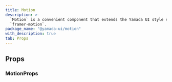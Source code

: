 ```yaml
---
title: Motion
description: >-
  `Motion` is a convenient component that extends the Yamada UI style system to
  `framer-motion`.
package_name: "@yamada-ui/motion"
with_description: true
tab: Props
---
```


## Props

### MotionProps

<PropsCard
  id="motion-about"
  name="about"
  type='NonNullable<UnwrapFactoryAttributes<ReactHTML[Y]>["about"]>'
/>

<PropsCard
  id="motion-accesskey"
  name="accessKey"
  type='NonNullable<UnwrapFactoryAttributes<ReactHTML[Y]>["accessKey"]>'
/>

<PropsCard
  id="motion-aria-activedescendant"
  name="aria-activedescendant"
  type='NonNullable<UnwrapFactoryAttributes<ReactHTML[Y]>["aria-activedescendant"]>'
/>

<PropsCard
  id="motion-aria-atomic"
  name="aria-atomic"
  type='NonNullable<UnwrapFactoryAttributes<ReactHTML[Y]>["aria-atomic"]>'
/>

<PropsCard
  id="motion-aria-autocomplete"
  name="aria-autocomplete"
  type='NonNullable<UnwrapFactoryAttributes<ReactHTML[Y]>["aria-autocomplete"]>'
/>

<PropsCard
  id="motion-aria-braillelabel"
  name="aria-braillelabel"
  type='NonNullable<UnwrapFactoryAttributes<ReactHTML[Y]>["aria-braillelabel"]>'
/>

<PropsCard
  id="motion-aria-brailleroledescription"
  name="aria-brailleroledescription"
  type='NonNullable<UnwrapFactoryAttributes<ReactHTML[Y]>["aria-brailleroledescription"]>'
/>

<PropsCard
  id="motion-aria-busy"
  name="aria-busy"
  type='NonNullable<UnwrapFactoryAttributes<ReactHTML[Y]>["aria-busy"]>'
/>

<PropsCard
  id="motion-aria-checked"
  name="aria-checked"
  type='NonNullable<UnwrapFactoryAttributes<ReactHTML[Y]>["aria-checked"]>'
/>

<PropsCard
  id="motion-aria-colcount"
  name="aria-colcount"
  type='NonNullable<UnwrapFactoryAttributes<ReactHTML[Y]>["aria-colcount"]>'
/>

<PropsCard
  id="motion-aria-colindex"
  name="aria-colindex"
  type='NonNullable<UnwrapFactoryAttributes<ReactHTML[Y]>["aria-colindex"]>'
/>

<PropsCard
  id="motion-aria-colindextext"
  name="aria-colindextext"
  type='NonNullable<UnwrapFactoryAttributes<ReactHTML[Y]>["aria-colindextext"]>'
/>

<PropsCard
  id="motion-aria-colspan"
  name="aria-colspan"
  type='NonNullable<UnwrapFactoryAttributes<ReactHTML[Y]>["aria-colspan"]>'
/>

<PropsCard
  id="motion-aria-controls"
  name="aria-controls"
  type='NonNullable<UnwrapFactoryAttributes<ReactHTML[Y]>["aria-controls"]>'
/>

<PropsCard
  id="motion-aria-current"
  name="aria-current"
  type='NonNullable<UnwrapFactoryAttributes<ReactHTML[Y]>["aria-current"]>'
/>

<PropsCard
  id="motion-aria-describedby"
  name="aria-describedby"
  type='NonNullable<UnwrapFactoryAttributes<ReactHTML[Y]>["aria-describedby"]>'
/>

<PropsCard
  id="motion-aria-description"
  name="aria-description"
  type='NonNullable<UnwrapFactoryAttributes<ReactHTML[Y]>["aria-description"]>'
/>

<PropsCard
  id="motion-aria-details"
  name="aria-details"
  type='NonNullable<UnwrapFactoryAttributes<ReactHTML[Y]>["aria-details"]>'
/>

<PropsCard
  id="motion-aria-disabled"
  name="aria-disabled"
  type='NonNullable<UnwrapFactoryAttributes<ReactHTML[Y]>["aria-disabled"]>'
/>

<PropsCard
  id="motion-aria-dropeffect"
  name="aria-dropeffect"
  type='NonNullable<UnwrapFactoryAttributes<ReactHTML[Y]>["aria-dropeffect"]>'
/>

<PropsCard
  id="motion-aria-errormessage"
  name="aria-errormessage"
  type='NonNullable<UnwrapFactoryAttributes<ReactHTML[Y]>["aria-errormessage"]>'
/>

<PropsCard
  id="motion-aria-expanded"
  name="aria-expanded"
  type='NonNullable<UnwrapFactoryAttributes<ReactHTML[Y]>["aria-expanded"]>'
/>

<PropsCard
  id="motion-aria-flowto"
  name="aria-flowto"
  type='NonNullable<UnwrapFactoryAttributes<ReactHTML[Y]>["aria-flowto"]>'
/>

<PropsCard
  id="motion-aria-grabbed"
  name="aria-grabbed"
  type='NonNullable<UnwrapFactoryAttributes<ReactHTML[Y]>["aria-grabbed"]>'
/>

<PropsCard
  id="motion-aria-haspopup"
  name="aria-haspopup"
  type='NonNullable<UnwrapFactoryAttributes<ReactHTML[Y]>["aria-haspopup"]>'
/>

<PropsCard
  id="motion-aria-hidden"
  name="aria-hidden"
  type='NonNullable<UnwrapFactoryAttributes<ReactHTML[Y]>["aria-hidden"]>'
/>

<PropsCard
  id="motion-aria-invalid"
  name="aria-invalid"
  type='NonNullable<UnwrapFactoryAttributes<ReactHTML[Y]>["aria-invalid"]>'
/>

<PropsCard
  id="motion-aria-keyshortcuts"
  name="aria-keyshortcuts"
  type='NonNullable<UnwrapFactoryAttributes<ReactHTML[Y]>["aria-keyshortcuts"]>'
/>

<PropsCard
  id="motion-aria-label"
  name="aria-label"
  type='NonNullable<UnwrapFactoryAttributes<ReactHTML[Y]>["aria-label"]>'
/>

<PropsCard
  id="motion-aria-labelledby"
  name="aria-labelledby"
  type='NonNullable<UnwrapFactoryAttributes<ReactHTML[Y]>["aria-labelledby"]>'
/>

<PropsCard
  id="motion-aria-level"
  name="aria-level"
  type='NonNullable<UnwrapFactoryAttributes<ReactHTML[Y]>["aria-level"]>'
/>

<PropsCard
  id="motion-aria-live"
  name="aria-live"
  type='NonNullable<UnwrapFactoryAttributes<ReactHTML[Y]>["aria-live"]>'
/>

<PropsCard
  id="motion-aria-modal"
  name="aria-modal"
  type='NonNullable<UnwrapFactoryAttributes<ReactHTML[Y]>["aria-modal"]>'
/>

<PropsCard
  id="motion-aria-multiline"
  name="aria-multiline"
  type='NonNullable<UnwrapFactoryAttributes<ReactHTML[Y]>["aria-multiline"]>'
/>

<PropsCard
  id="motion-aria-multiselectable"
  name="aria-multiselectable"
  type='NonNullable<UnwrapFactoryAttributes<ReactHTML[Y]>["aria-multiselectable"]>'
/>

<PropsCard
  id="motion-aria-orientation"
  name="aria-orientation"
  type='NonNullable<UnwrapFactoryAttributes<ReactHTML[Y]>["aria-orientation"]>'
/>

<PropsCard
  id="motion-aria-owns"
  name="aria-owns"
  type='NonNullable<UnwrapFactoryAttributes<ReactHTML[Y]>["aria-owns"]>'
/>

<PropsCard
  id="motion-aria-placeholder"
  name="aria-placeholder"
  type='NonNullable<UnwrapFactoryAttributes<ReactHTML[Y]>["aria-placeholder"]>'
/>

<PropsCard
  id="motion-aria-posinset"
  name="aria-posinset"
  type='NonNullable<UnwrapFactoryAttributes<ReactHTML[Y]>["aria-posinset"]>'
/>

<PropsCard
  id="motion-aria-pressed"
  name="aria-pressed"
  type='NonNullable<UnwrapFactoryAttributes<ReactHTML[Y]>["aria-pressed"]>'
/>

<PropsCard
  id="motion-aria-readonly"
  name="aria-readonly"
  type='NonNullable<UnwrapFactoryAttributes<ReactHTML[Y]>["aria-readonly"]>'
/>

<PropsCard
  id="motion-aria-relevant"
  name="aria-relevant"
  type='NonNullable<UnwrapFactoryAttributes<ReactHTML[Y]>["aria-relevant"]>'
/>

<PropsCard
  id="motion-aria-required"
  name="aria-required"
  type='NonNullable<UnwrapFactoryAttributes<ReactHTML[Y]>["aria-required"]>'
/>

<PropsCard
  id="motion-aria-roledescription"
  name="aria-roledescription"
  type='NonNullable<UnwrapFactoryAttributes<ReactHTML[Y]>["aria-roledescription"]>'
/>

<PropsCard
  id="motion-aria-rowcount"
  name="aria-rowcount"
  type='NonNullable<UnwrapFactoryAttributes<ReactHTML[Y]>["aria-rowcount"]>'
/>

<PropsCard
  id="motion-aria-rowindex"
  name="aria-rowindex"
  type='NonNullable<UnwrapFactoryAttributes<ReactHTML[Y]>["aria-rowindex"]>'
/>

<PropsCard
  id="motion-aria-rowindextext"
  name="aria-rowindextext"
  type='NonNullable<UnwrapFactoryAttributes<ReactHTML[Y]>["aria-rowindextext"]>'
/>

<PropsCard
  id="motion-aria-rowspan"
  name="aria-rowspan"
  type='NonNullable<UnwrapFactoryAttributes<ReactHTML[Y]>["aria-rowspan"]>'
/>

<PropsCard
  id="motion-aria-selected"
  name="aria-selected"
  type='NonNullable<UnwrapFactoryAttributes<ReactHTML[Y]>["aria-selected"]>'
/>

<PropsCard
  id="motion-aria-setsize"
  name="aria-setsize"
  type='NonNullable<UnwrapFactoryAttributes<ReactHTML[Y]>["aria-setsize"]>'
/>

<PropsCard
  id="motion-aria-sort"
  name="aria-sort"
  type='NonNullable<UnwrapFactoryAttributes<ReactHTML[Y]>["aria-sort"]>'
/>

<PropsCard
  id="motion-aria-valuemax"
  name="aria-valuemax"
  type='NonNullable<UnwrapFactoryAttributes<ReactHTML[Y]>["aria-valuemax"]>'
/>

<PropsCard
  id="motion-aria-valuemin"
  name="aria-valuemin"
  type='NonNullable<UnwrapFactoryAttributes<ReactHTML[Y]>["aria-valuemin"]>'
/>

<PropsCard
  id="motion-aria-valuenow"
  name="aria-valuenow"
  type='NonNullable<UnwrapFactoryAttributes<ReactHTML[Y]>["aria-valuenow"]>'
/>

<PropsCard
  id="motion-aria-valuetext"
  name="aria-valuetext"
  type='NonNullable<UnwrapFactoryAttributes<ReactHTML[Y]>["aria-valuetext"]>'
/>

<PropsCard
  id="motion-as"
  name="as"
  type='"symbol" | "object" | "a" | "abbr" | "address" | "area" | "article" | "aside" | "audio" | "b" | "base" | "bdi" | "bdo" | "big" | "blockquote" | "body" | "br" | "button" | "canvas" | ... 149 more ... | "view"'
/>

<PropsCard
  id="motion-autocapitalize"
  name="autoCapitalize"
  type='NonNullable<UnwrapFactoryAttributes<ReactHTML[Y]>["autoCapitalize"]>'
/>

<PropsCard
  id="motion-autocorrect"
  name="autoCorrect"
  type='NonNullable<UnwrapFactoryAttributes<ReactHTML[Y]>["autoCorrect"]>'
/>

<PropsCard
  id="motion-autofocus"
  name="autoFocus"
  type='NonNullable<UnwrapFactoryAttributes<ReactHTML[Y]>["autoFocus"]>'
/>

<PropsCard
  id="motion-autosave"
  name="autoSave"
  type='NonNullable<UnwrapFactoryAttributes<ReactHTML[Y]>["autoSave"]>'
/>

<PropsCard
  id="motion-classname"
  name="className"
  type='NonNullable<UnwrapFactoryAttributes<ReactHTML[Y]>["className"]>'
/>

<PropsCard
  id="motion-color"
  name="color"
  type='NonNullable<UnwrapFactoryAttributes<ReactHTML[Y]>["color"]>'
/>

<PropsCard
  id="motion-content"
  name="content"
  type='NonNullable<UnwrapFactoryAttributes<ReactHTML[Y]>["content"]>'
/>

<PropsCard
  id="motion-contenteditable"
  name="contentEditable"
  type='NonNullable<UnwrapFactoryAttributes<ReactHTML[Y]>["contentEditable"]>'
/>

<PropsCard
  id="motion-contextmenu"
  name="contextMenu"
  type='NonNullable<UnwrapFactoryAttributes<ReactHTML[Y]>["contextMenu"]>'
/>

<PropsCard
  id="motion-dangerouslysetinnerhtml"
  name="dangerouslySetInnerHTML"
  type='NonNullable<UnwrapFactoryAttributes<ReactHTML[Y]>["dangerouslySetInnerHTML"]>'
/>

<PropsCard
  id="motion-datatype"
  name="datatype"
  type='NonNullable<UnwrapFactoryAttributes<ReactHTML[Y]>["datatype"]>'
/>

<PropsCard
  id="motion-defaultchecked"
  name="defaultChecked"
  type='NonNullable<UnwrapFactoryAttributes<ReactHTML[Y]>["defaultChecked"]>'
/>

<PropsCard
  id="motion-defaultvalue"
  name="defaultValue"
  type='NonNullable<UnwrapFactoryAttributes<ReactHTML[Y]>["defaultValue"]>'
/>

<PropsCard
  id="motion-dir"
  name="dir"
  type='NonNullable<UnwrapFactoryAttributes<ReactHTML[Y]>["dir"]>'
/>

<PropsCard
  id="motion-draggable"
  name="draggable"
  type='NonNullable<UnwrapFactoryAttributes<ReactHTML[Y]>["draggable"]>'
/>

<PropsCard
  id="motion-hidden"
  name="hidden"
  type='NonNullable<UnwrapFactoryAttributes<ReactHTML[Y]>["hidden"]>'
/>

<PropsCard
  id="motion-id"
  name="id"
  type='NonNullable<UnwrapFactoryAttributes<ReactHTML[Y]>["id"]>'
/>

<PropsCard
  id="motion-inlist"
  name="inlist"
  type='NonNullable<UnwrapFactoryAttributes<ReactHTML[Y]>["inlist"]>'
/>

<PropsCard
  id="motion-inputmode"
  name="inputMode"
  type='NonNullable<UnwrapFactoryAttributes<ReactHTML[Y]>["inputMode"]>'
/>

<PropsCard
  id="motion-is"
  name="is"
  type='NonNullable<UnwrapFactoryAttributes<ReactHTML[Y]>["is"]>'
/>

<PropsCard
  id="motion-itemid"
  name="itemID"
  type='NonNullable<UnwrapFactoryAttributes<ReactHTML[Y]>["itemID"]>'
/>

<PropsCard
  id="motion-itemprop"
  name="itemProp"
  type='NonNullable<UnwrapFactoryAttributes<ReactHTML[Y]>["itemProp"]>'
/>

<PropsCard
  id="motion-itemref"
  name="itemRef"
  type='NonNullable<UnwrapFactoryAttributes<ReactHTML[Y]>["itemRef"]>'
/>

<PropsCard
  id="motion-itemscope"
  name="itemScope"
  type='NonNullable<UnwrapFactoryAttributes<ReactHTML[Y]>["itemScope"]>'
/>

<PropsCard
  id="motion-itemtype"
  name="itemType"
  type='NonNullable<UnwrapFactoryAttributes<ReactHTML[Y]>["itemType"]>'
/>

<PropsCard
  id="motion-lang"
  name="lang"
  type='NonNullable<UnwrapFactoryAttributes<ReactHTML[Y]>["lang"]>'
/>

<PropsCard
  id="motion-nonce"
  name="nonce"
  type='NonNullable<UnwrapFactoryAttributes<ReactHTML[Y]>["nonce"]>'
/>

<PropsCard
  id="motion-onabort"
  name="onAbort"
  type='NonNullable<UnwrapFactoryAttributes<ReactHTML[Y]>["onAbort"]>'
/>

<PropsCard
  id="motion-onabortcapture"
  name="onAbortCapture"
  type='NonNullable<UnwrapFactoryAttributes<ReactHTML[Y]>["onAbortCapture"]>'
/>

<PropsCard
  id="motion-onanimationend"
  name="onAnimationEnd"
  type='NonNullable<UnwrapFactoryAttributes<ReactHTML[Y]>["onAnimationEnd"]>'
/>

<PropsCard
  id="motion-onanimationendcapture"
  name="onAnimationEndCapture"
  type='NonNullable<UnwrapFactoryAttributes<ReactHTML[Y]>["onAnimationEndCapture"]>'
/>

<PropsCard
  id="motion-onanimationiteration"
  name="onAnimationIteration"
  type='NonNullable<UnwrapFactoryAttributes<ReactHTML[Y]>["onAnimationIteration"]>'
/>

<PropsCard
  id="motion-onanimationiterationcapture"
  name="onAnimationIterationCapture"
  type='NonNullable<UnwrapFactoryAttributes<ReactHTML[Y]>["onAnimationIterationCapture"]>'
/>

<PropsCard
  id="motion-onanimationstartcapture"
  name="onAnimationStartCapture"
  type='NonNullable<UnwrapFactoryAttributes<ReactHTML[Y]>["onAnimationStartCapture"]>'
/>

<PropsCard
  id="motion-onauxclick"
  name="onAuxClick"
  type='NonNullable<UnwrapFactoryAttributes<ReactHTML[Y]>["onAuxClick"]>'
/>

<PropsCard
  id="motion-onauxclickcapture"
  name="onAuxClickCapture"
  type='NonNullable<UnwrapFactoryAttributes<ReactHTML[Y]>["onAuxClickCapture"]>'
/>

<PropsCard
  id="motion-onbeforeinput"
  name="onBeforeInput"
  type='NonNullable<UnwrapFactoryAttributes<ReactHTML[Y]>["onBeforeInput"]>'
/>

<PropsCard
  id="motion-onbeforeinputcapture"
  name="onBeforeInputCapture"
  type='NonNullable<UnwrapFactoryAttributes<ReactHTML[Y]>["onBeforeInputCapture"]>'
/>

<PropsCard
  id="motion-onblur"
  name="onBlur"
  type='NonNullable<UnwrapFactoryAttributes<ReactHTML[Y]>["onBlur"]>'
/>

<PropsCard
  id="motion-onblurcapture"
  name="onBlurCapture"
  type='NonNullable<UnwrapFactoryAttributes<ReactHTML[Y]>["onBlurCapture"]>'
/>

<PropsCard
  id="motion-oncanplay"
  name="onCanPlay"
  type='NonNullable<UnwrapFactoryAttributes<ReactHTML[Y]>["onCanPlay"]>'
/>

<PropsCard
  id="motion-oncanplaycapture"
  name="onCanPlayCapture"
  type='NonNullable<UnwrapFactoryAttributes<ReactHTML[Y]>["onCanPlayCapture"]>'
/>

<PropsCard
  id="motion-oncanplaythrough"
  name="onCanPlayThrough"
  type='NonNullable<UnwrapFactoryAttributes<ReactHTML[Y]>["onCanPlayThrough"]>'
/>

<PropsCard
  id="motion-oncanplaythroughcapture"
  name="onCanPlayThroughCapture"
  type='NonNullable<UnwrapFactoryAttributes<ReactHTML[Y]>["onCanPlayThroughCapture"]>'
/>

<PropsCard
  id="motion-onchange"
  name="onChange"
  type='NonNullable<UnwrapFactoryAttributes<ReactHTML[Y]>["onChange"]>'
/>

<PropsCard
  id="motion-onchangecapture"
  name="onChangeCapture"
  type='NonNullable<UnwrapFactoryAttributes<ReactHTML[Y]>["onChangeCapture"]>'
/>

<PropsCard
  id="motion-onclick"
  name="onClick"
  type='NonNullable<UnwrapFactoryAttributes<ReactHTML[Y]>["onClick"]>'
/>

<PropsCard
  id="motion-onclickcapture"
  name="onClickCapture"
  type='NonNullable<UnwrapFactoryAttributes<ReactHTML[Y]>["onClickCapture"]>'
/>

<PropsCard
  id="motion-oncompositionend"
  name="onCompositionEnd"
  type='NonNullable<UnwrapFactoryAttributes<ReactHTML[Y]>["onCompositionEnd"]>'
/>

<PropsCard
  id="motion-oncompositionendcapture"
  name="onCompositionEndCapture"
  type='NonNullable<UnwrapFactoryAttributes<ReactHTML[Y]>["onCompositionEndCapture"]>'
/>

<PropsCard
  id="motion-oncompositionstart"
  name="onCompositionStart"
  type='NonNullable<UnwrapFactoryAttributes<ReactHTML[Y]>["onCompositionStart"]>'
/>

<PropsCard
  id="motion-oncompositionstartcapture"
  name="onCompositionStartCapture"
  type='NonNullable<UnwrapFactoryAttributes<ReactHTML[Y]>["onCompositionStartCapture"]>'
/>

<PropsCard
  id="motion-oncompositionupdate"
  name="onCompositionUpdate"
  type='NonNullable<UnwrapFactoryAttributes<ReactHTML[Y]>["onCompositionUpdate"]>'
/>

<PropsCard
  id="motion-oncompositionupdatecapture"
  name="onCompositionUpdateCapture"
  type='NonNullable<UnwrapFactoryAttributes<ReactHTML[Y]>["onCompositionUpdateCapture"]>'
/>

<PropsCard
  id="motion-oncontextmenu"
  name="onContextMenu"
  type='NonNullable<UnwrapFactoryAttributes<ReactHTML[Y]>["onContextMenu"]>'
/>

<PropsCard
  id="motion-oncontextmenucapture"
  name="onContextMenuCapture"
  type='NonNullable<UnwrapFactoryAttributes<ReactHTML[Y]>["onContextMenuCapture"]>'
/>

<PropsCard
  id="motion-oncopy"
  name="onCopy"
  type='NonNullable<UnwrapFactoryAttributes<ReactHTML[Y]>["onCopy"]>'
/>

<PropsCard
  id="motion-oncopycapture"
  name="onCopyCapture"
  type='NonNullable<UnwrapFactoryAttributes<ReactHTML[Y]>["onCopyCapture"]>'
/>

<PropsCard
  id="motion-oncut"
  name="onCut"
  type='NonNullable<UnwrapFactoryAttributes<ReactHTML[Y]>["onCut"]>'
/>

<PropsCard
  id="motion-oncutcapture"
  name="onCutCapture"
  type='NonNullable<UnwrapFactoryAttributes<ReactHTML[Y]>["onCutCapture"]>'
/>

<PropsCard
  id="motion-ondoubleclick"
  name="onDoubleClick"
  type='NonNullable<UnwrapFactoryAttributes<ReactHTML[Y]>["onDoubleClick"]>'
/>

<PropsCard
  id="motion-ondoubleclickcapture"
  name="onDoubleClickCapture"
  type='NonNullable<UnwrapFactoryAttributes<ReactHTML[Y]>["onDoubleClickCapture"]>'
/>

<PropsCard
  id="motion-ondragcapture"
  name="onDragCapture"
  type='NonNullable<UnwrapFactoryAttributes<ReactHTML[Y]>["onDragCapture"]>'
/>

<PropsCard
  id="motion-ondragendcapture"
  name="onDragEndCapture"
  type='NonNullable<UnwrapFactoryAttributes<ReactHTML[Y]>["onDragEndCapture"]>'
/>

<PropsCard
  id="motion-ondragenter"
  name="onDragEnter"
  type='NonNullable<UnwrapFactoryAttributes<ReactHTML[Y]>["onDragEnter"]>'
/>

<PropsCard
  id="motion-ondragentercapture"
  name="onDragEnterCapture"
  type='NonNullable<UnwrapFactoryAttributes<ReactHTML[Y]>["onDragEnterCapture"]>'
/>

<PropsCard
  id="motion-ondragexit"
  name="onDragExit"
  type='NonNullable<UnwrapFactoryAttributes<ReactHTML[Y]>["onDragExit"]>'
/>

<PropsCard
  id="motion-ondragexitcapture"
  name="onDragExitCapture"
  type='NonNullable<UnwrapFactoryAttributes<ReactHTML[Y]>["onDragExitCapture"]>'
/>

<PropsCard
  id="motion-ondragleave"
  name="onDragLeave"
  type='NonNullable<UnwrapFactoryAttributes<ReactHTML[Y]>["onDragLeave"]>'
/>

<PropsCard
  id="motion-ondragleavecapture"
  name="onDragLeaveCapture"
  type='NonNullable<UnwrapFactoryAttributes<ReactHTML[Y]>["onDragLeaveCapture"]>'
/>

<PropsCard
  id="motion-ondragover"
  name="onDragOver"
  type='NonNullable<UnwrapFactoryAttributes<ReactHTML[Y]>["onDragOver"]>'
/>

<PropsCard
  id="motion-ondragovercapture"
  name="onDragOverCapture"
  type='NonNullable<UnwrapFactoryAttributes<ReactHTML[Y]>["onDragOverCapture"]>'
/>

<PropsCard
  id="motion-ondragstartcapture"
  name="onDragStartCapture"
  type='NonNullable<UnwrapFactoryAttributes<ReactHTML[Y]>["onDragStartCapture"]>'
/>

<PropsCard
  id="motion-ondrop"
  name="onDrop"
  type='NonNullable<UnwrapFactoryAttributes<ReactHTML[Y]>["onDrop"]>'
/>

<PropsCard
  id="motion-ondropcapture"
  name="onDropCapture"
  type='NonNullable<UnwrapFactoryAttributes<ReactHTML[Y]>["onDropCapture"]>'
/>

<PropsCard
  id="motion-ondurationchange"
  name="onDurationChange"
  type='NonNullable<UnwrapFactoryAttributes<ReactHTML[Y]>["onDurationChange"]>'
/>

<PropsCard
  id="motion-ondurationchangecapture"
  name="onDurationChangeCapture"
  type='NonNullable<UnwrapFactoryAttributes<ReactHTML[Y]>["onDurationChangeCapture"]>'
/>

<PropsCard
  id="motion-onemptied"
  name="onEmptied"
  type='NonNullable<UnwrapFactoryAttributes<ReactHTML[Y]>["onEmptied"]>'
/>

<PropsCard
  id="motion-onemptiedcapture"
  name="onEmptiedCapture"
  type='NonNullable<UnwrapFactoryAttributes<ReactHTML[Y]>["onEmptiedCapture"]>'
/>

<PropsCard
  id="motion-onencrypted"
  name="onEncrypted"
  type='NonNullable<UnwrapFactoryAttributes<ReactHTML[Y]>["onEncrypted"]>'
/>

<PropsCard
  id="motion-onencryptedcapture"
  name="onEncryptedCapture"
  type='NonNullable<UnwrapFactoryAttributes<ReactHTML[Y]>["onEncryptedCapture"]>'
/>

<PropsCard
  id="motion-onended"
  name="onEnded"
  type='NonNullable<UnwrapFactoryAttributes<ReactHTML[Y]>["onEnded"]>'
/>

<PropsCard
  id="motion-onendedcapture"
  name="onEndedCapture"
  type='NonNullable<UnwrapFactoryAttributes<ReactHTML[Y]>["onEndedCapture"]>'
/>

<PropsCard
  id="motion-onerror"
  name="onError"
  type='NonNullable<UnwrapFactoryAttributes<ReactHTML[Y]>["onError"]>'
/>

<PropsCard
  id="motion-onerrorcapture"
  name="onErrorCapture"
  type='NonNullable<UnwrapFactoryAttributes<ReactHTML[Y]>["onErrorCapture"]>'
/>

<PropsCard
  id="motion-onfocus"
  name="onFocus"
  type='NonNullable<UnwrapFactoryAttributes<ReactHTML[Y]>["onFocus"]>'
/>

<PropsCard
  id="motion-onfocuscapture"
  name="onFocusCapture"
  type='NonNullable<UnwrapFactoryAttributes<ReactHTML[Y]>["onFocusCapture"]>'
/>

<PropsCard
  id="motion-ongotpointercapture"
  name="onGotPointerCapture"
  type='NonNullable<UnwrapFactoryAttributes<ReactHTML[Y]>["onGotPointerCapture"]>'
/>

<PropsCard
  id="motion-ongotpointercapturecapture"
  name="onGotPointerCaptureCapture"
  type='NonNullable<UnwrapFactoryAttributes<ReactHTML[Y]>["onGotPointerCaptureCapture"]>'
/>

<PropsCard
  id="motion-oninput"
  name="onInput"
  type='NonNullable<UnwrapFactoryAttributes<ReactHTML[Y]>["onInput"]>'
/>

<PropsCard
  id="motion-oninputcapture"
  name="onInputCapture"
  type='NonNullable<UnwrapFactoryAttributes<ReactHTML[Y]>["onInputCapture"]>'
/>

<PropsCard
  id="motion-oninvalid"
  name="onInvalid"
  type='NonNullable<UnwrapFactoryAttributes<ReactHTML[Y]>["onInvalid"]>'
/>

<PropsCard
  id="motion-oninvalidcapture"
  name="onInvalidCapture"
  type='NonNullable<UnwrapFactoryAttributes<ReactHTML[Y]>["onInvalidCapture"]>'
/>

<PropsCard
  id="motion-onkeydown"
  name="onKeyDown"
  type='NonNullable<UnwrapFactoryAttributes<ReactHTML[Y]>["onKeyDown"]>'
/>

<PropsCard
  id="motion-onkeydowncapture"
  name="onKeyDownCapture"
  type='NonNullable<UnwrapFactoryAttributes<ReactHTML[Y]>["onKeyDownCapture"]>'
/>

<PropsCard
  id="motion-onkeypress"
  name="onKeyPress"
  type='NonNullable<UnwrapFactoryAttributes<ReactHTML[Y]>["onKeyPress"]>'
/>

<PropsCard
  id="motion-onkeypresscapture"
  name="onKeyPressCapture"
  type='NonNullable<UnwrapFactoryAttributes<ReactHTML[Y]>["onKeyPressCapture"]>'
/>

<PropsCard
  id="motion-onkeyup"
  name="onKeyUp"
  type='NonNullable<UnwrapFactoryAttributes<ReactHTML[Y]>["onKeyUp"]>'
/>

<PropsCard
  id="motion-onkeyupcapture"
  name="onKeyUpCapture"
  type='NonNullable<UnwrapFactoryAttributes<ReactHTML[Y]>["onKeyUpCapture"]>'
/>

<PropsCard
  id="motion-onload"
  name="onLoad"
  type='NonNullable<UnwrapFactoryAttributes<ReactHTML[Y]>["onLoad"]>'
/>

<PropsCard
  id="motion-onloadcapture"
  name="onLoadCapture"
  type='NonNullable<UnwrapFactoryAttributes<ReactHTML[Y]>["onLoadCapture"]>'
/>

<PropsCard
  id="motion-onloadeddata"
  name="onLoadedData"
  type='NonNullable<UnwrapFactoryAttributes<ReactHTML[Y]>["onLoadedData"]>'
/>

<PropsCard
  id="motion-onloadeddatacapture"
  name="onLoadedDataCapture"
  type='NonNullable<UnwrapFactoryAttributes<ReactHTML[Y]>["onLoadedDataCapture"]>'
/>

<PropsCard
  id="motion-onloadedmetadata"
  name="onLoadedMetadata"
  type='NonNullable<UnwrapFactoryAttributes<ReactHTML[Y]>["onLoadedMetadata"]>'
/>

<PropsCard
  id="motion-onloadedmetadatacapture"
  name="onLoadedMetadataCapture"
  type='NonNullable<UnwrapFactoryAttributes<ReactHTML[Y]>["onLoadedMetadataCapture"]>'
/>

<PropsCard
  id="motion-onloadstart"
  name="onLoadStart"
  type='NonNullable<UnwrapFactoryAttributes<ReactHTML[Y]>["onLoadStart"]>'
/>

<PropsCard
  id="motion-onloadstartcapture"
  name="onLoadStartCapture"
  type='NonNullable<UnwrapFactoryAttributes<ReactHTML[Y]>["onLoadStartCapture"]>'
/>

<PropsCard
  id="motion-onlostpointercapture"
  name="onLostPointerCapture"
  type='NonNullable<UnwrapFactoryAttributes<ReactHTML[Y]>["onLostPointerCapture"]>'
/>

<PropsCard
  id="motion-onlostpointercapturecapture"
  name="onLostPointerCaptureCapture"
  type='NonNullable<UnwrapFactoryAttributes<ReactHTML[Y]>["onLostPointerCaptureCapture"]>'
/>

<PropsCard
  id="motion-onmousedown"
  name="onMouseDown"
  type='NonNullable<UnwrapFactoryAttributes<ReactHTML[Y]>["onMouseDown"]>'
/>

<PropsCard
  id="motion-onmousedowncapture"
  name="onMouseDownCapture"
  type='NonNullable<UnwrapFactoryAttributes<ReactHTML[Y]>["onMouseDownCapture"]>'
/>

<PropsCard
  id="motion-onmouseenter"
  name="onMouseEnter"
  type='NonNullable<UnwrapFactoryAttributes<ReactHTML[Y]>["onMouseEnter"]>'
/>

<PropsCard
  id="motion-onmouseleave"
  name="onMouseLeave"
  type='NonNullable<UnwrapFactoryAttributes<ReactHTML[Y]>["onMouseLeave"]>'
/>

<PropsCard
  id="motion-onmousemove"
  name="onMouseMove"
  type='NonNullable<UnwrapFactoryAttributes<ReactHTML[Y]>["onMouseMove"]>'
/>

<PropsCard
  id="motion-onmousemovecapture"
  name="onMouseMoveCapture"
  type='NonNullable<UnwrapFactoryAttributes<ReactHTML[Y]>["onMouseMoveCapture"]>'
/>

<PropsCard
  id="motion-onmouseout"
  name="onMouseOut"
  type='NonNullable<UnwrapFactoryAttributes<ReactHTML[Y]>["onMouseOut"]>'
/>

<PropsCard
  id="motion-onmouseoutcapture"
  name="onMouseOutCapture"
  type='NonNullable<UnwrapFactoryAttributes<ReactHTML[Y]>["onMouseOutCapture"]>'
/>

<PropsCard
  id="motion-onmouseover"
  name="onMouseOver"
  type='NonNullable<UnwrapFactoryAttributes<ReactHTML[Y]>["onMouseOver"]>'
/>

<PropsCard
  id="motion-onmouseovercapture"
  name="onMouseOverCapture"
  type='NonNullable<UnwrapFactoryAttributes<ReactHTML[Y]>["onMouseOverCapture"]>'
/>

<PropsCard
  id="motion-onmouseup"
  name="onMouseUp"
  type='NonNullable<UnwrapFactoryAttributes<ReactHTML[Y]>["onMouseUp"]>'
/>

<PropsCard
  id="motion-onmouseupcapture"
  name="onMouseUpCapture"
  type='NonNullable<UnwrapFactoryAttributes<ReactHTML[Y]>["onMouseUpCapture"]>'
/>

<PropsCard
  id="motion-onpaste"
  name="onPaste"
  type='NonNullable<UnwrapFactoryAttributes<ReactHTML[Y]>["onPaste"]>'
/>

<PropsCard
  id="motion-onpastecapture"
  name="onPasteCapture"
  type='NonNullable<UnwrapFactoryAttributes<ReactHTML[Y]>["onPasteCapture"]>'
/>

<PropsCard
  id="motion-onpause"
  name="onPause"
  type='NonNullable<UnwrapFactoryAttributes<ReactHTML[Y]>["onPause"]>'
/>

<PropsCard
  id="motion-onpausecapture"
  name="onPauseCapture"
  type='NonNullable<UnwrapFactoryAttributes<ReactHTML[Y]>["onPauseCapture"]>'
/>

<PropsCard
  id="motion-onplay"
  name="onPlay"
  type='NonNullable<UnwrapFactoryAttributes<ReactHTML[Y]>["onPlay"]>'
/>

<PropsCard
  id="motion-onplaycapture"
  name="onPlayCapture"
  type='NonNullable<UnwrapFactoryAttributes<ReactHTML[Y]>["onPlayCapture"]>'
/>

<PropsCard
  id="motion-onplaying"
  name="onPlaying"
  type='NonNullable<UnwrapFactoryAttributes<ReactHTML[Y]>["onPlaying"]>'
/>

<PropsCard
  id="motion-onplayingcapture"
  name="onPlayingCapture"
  type='NonNullable<UnwrapFactoryAttributes<ReactHTML[Y]>["onPlayingCapture"]>'
/>

<PropsCard
  id="motion-onpointercancel"
  name="onPointerCancel"
  type='NonNullable<UnwrapFactoryAttributes<ReactHTML[Y]>["onPointerCancel"]>'
/>

<PropsCard
  id="motion-onpointercancelcapture"
  name="onPointerCancelCapture"
  type='NonNullable<UnwrapFactoryAttributes<ReactHTML[Y]>["onPointerCancelCapture"]>'
/>

<PropsCard
  id="motion-onpointerdown"
  name="onPointerDown"
  type='NonNullable<UnwrapFactoryAttributes<ReactHTML[Y]>["onPointerDown"]>'
/>

<PropsCard
  id="motion-onpointerdowncapture"
  name="onPointerDownCapture"
  type='NonNullable<UnwrapFactoryAttributes<ReactHTML[Y]>["onPointerDownCapture"]>'
/>

<PropsCard
  id="motion-onpointerenter"
  name="onPointerEnter"
  type='NonNullable<UnwrapFactoryAttributes<ReactHTML[Y]>["onPointerEnter"]>'
/>

<PropsCard
  id="motion-onpointerentercapture"
  name="onPointerEnterCapture"
  type='NonNullable<UnwrapFactoryAttributes<ReactHTML[Y]>["onPointerEnterCapture"]>'
/>

<PropsCard
  id="motion-onpointerleave"
  name="onPointerLeave"
  type='NonNullable<UnwrapFactoryAttributes<ReactHTML[Y]>["onPointerLeave"]>'
/>

<PropsCard
  id="motion-onpointerleavecapture"
  name="onPointerLeaveCapture"
  type='NonNullable<UnwrapFactoryAttributes<ReactHTML[Y]>["onPointerLeaveCapture"]>'
/>

<PropsCard
  id="motion-onpointermove"
  name="onPointerMove"
  type='NonNullable<UnwrapFactoryAttributes<ReactHTML[Y]>["onPointerMove"]>'
/>

<PropsCard
  id="motion-onpointermovecapture"
  name="onPointerMoveCapture"
  type='NonNullable<UnwrapFactoryAttributes<ReactHTML[Y]>["onPointerMoveCapture"]>'
/>

<PropsCard
  id="motion-onpointerout"
  name="onPointerOut"
  type='NonNullable<UnwrapFactoryAttributes<ReactHTML[Y]>["onPointerOut"]>'
/>

<PropsCard
  id="motion-onpointeroutcapture"
  name="onPointerOutCapture"
  type='NonNullable<UnwrapFactoryAttributes<ReactHTML[Y]>["onPointerOutCapture"]>'
/>

<PropsCard
  id="motion-onpointerover"
  name="onPointerOver"
  type='NonNullable<UnwrapFactoryAttributes<ReactHTML[Y]>["onPointerOver"]>'
/>

<PropsCard
  id="motion-onpointerovercapture"
  name="onPointerOverCapture"
  type='NonNullable<UnwrapFactoryAttributes<ReactHTML[Y]>["onPointerOverCapture"]>'
/>

<PropsCard
  id="motion-onpointerup"
  name="onPointerUp"
  type='NonNullable<UnwrapFactoryAttributes<ReactHTML[Y]>["onPointerUp"]>'
/>

<PropsCard
  id="motion-onpointerupcapture"
  name="onPointerUpCapture"
  type='NonNullable<UnwrapFactoryAttributes<ReactHTML[Y]>["onPointerUpCapture"]>'
/>

<PropsCard
  id="motion-onprogress"
  name="onProgress"
  type='NonNullable<UnwrapFactoryAttributes<ReactHTML[Y]>["onProgress"]>'
/>

<PropsCard
  id="motion-onprogresscapture"
  name="onProgressCapture"
  type='NonNullable<UnwrapFactoryAttributes<ReactHTML[Y]>["onProgressCapture"]>'
/>

<PropsCard
  id="motion-onratechange"
  name="onRateChange"
  type='NonNullable<UnwrapFactoryAttributes<ReactHTML[Y]>["onRateChange"]>'
/>

<PropsCard
  id="motion-onratechangecapture"
  name="onRateChangeCapture"
  type='NonNullable<UnwrapFactoryAttributes<ReactHTML[Y]>["onRateChangeCapture"]>'
/>

<PropsCard
  id="motion-onreset"
  name="onReset"
  type='NonNullable<UnwrapFactoryAttributes<ReactHTML[Y]>["onReset"]>'
/>

<PropsCard
  id="motion-onresetcapture"
  name="onResetCapture"
  type='NonNullable<UnwrapFactoryAttributes<ReactHTML[Y]>["onResetCapture"]>'
/>

<PropsCard
  id="motion-onresize"
  name="onResize"
  type='NonNullable<UnwrapFactoryAttributes<ReactHTML[Y]>["onResize"]>'
/>

<PropsCard
  id="motion-onresizecapture"
  name="onResizeCapture"
  type='NonNullable<UnwrapFactoryAttributes<ReactHTML[Y]>["onResizeCapture"]>'
/>

<PropsCard
  id="motion-onscroll"
  name="onScroll"
  type='NonNullable<UnwrapFactoryAttributes<ReactHTML[Y]>["onScroll"]>'
/>

<PropsCard
  id="motion-onscrollcapture"
  name="onScrollCapture"
  type='NonNullable<UnwrapFactoryAttributes<ReactHTML[Y]>["onScrollCapture"]>'
/>

<PropsCard
  id="motion-onseeked"
  name="onSeeked"
  type='NonNullable<UnwrapFactoryAttributes<ReactHTML[Y]>["onSeeked"]>'
/>

<PropsCard
  id="motion-onseekedcapture"
  name="onSeekedCapture"
  type='NonNullable<UnwrapFactoryAttributes<ReactHTML[Y]>["onSeekedCapture"]>'
/>

<PropsCard
  id="motion-onseeking"
  name="onSeeking"
  type='NonNullable<UnwrapFactoryAttributes<ReactHTML[Y]>["onSeeking"]>'
/>

<PropsCard
  id="motion-onseekingcapture"
  name="onSeekingCapture"
  type='NonNullable<UnwrapFactoryAttributes<ReactHTML[Y]>["onSeekingCapture"]>'
/>

<PropsCard
  id="motion-onselect"
  name="onSelect"
  type='NonNullable<UnwrapFactoryAttributes<ReactHTML[Y]>["onSelect"]>'
/>

<PropsCard
  id="motion-onselectcapture"
  name="onSelectCapture"
  type='NonNullable<UnwrapFactoryAttributes<ReactHTML[Y]>["onSelectCapture"]>'
/>

<PropsCard
  id="motion-onstalled"
  name="onStalled"
  type='NonNullable<UnwrapFactoryAttributes<ReactHTML[Y]>["onStalled"]>'
/>

<PropsCard
  id="motion-onstalledcapture"
  name="onStalledCapture"
  type='NonNullable<UnwrapFactoryAttributes<ReactHTML[Y]>["onStalledCapture"]>'
/>

<PropsCard
  id="motion-onsubmit"
  name="onSubmit"
  type='NonNullable<UnwrapFactoryAttributes<ReactHTML[Y]>["onSubmit"]>'
/>

<PropsCard
  id="motion-onsubmitcapture"
  name="onSubmitCapture"
  type='NonNullable<UnwrapFactoryAttributes<ReactHTML[Y]>["onSubmitCapture"]>'
/>

<PropsCard
  id="motion-onsuspend"
  name="onSuspend"
  type='NonNullable<UnwrapFactoryAttributes<ReactHTML[Y]>["onSuspend"]>'
/>

<PropsCard
  id="motion-onsuspendcapture"
  name="onSuspendCapture"
  type='NonNullable<UnwrapFactoryAttributes<ReactHTML[Y]>["onSuspendCapture"]>'
/>

<PropsCard
  id="motion-ontimeupdate"
  name="onTimeUpdate"
  type='NonNullable<UnwrapFactoryAttributes<ReactHTML[Y]>["onTimeUpdate"]>'
/>

<PropsCard
  id="motion-ontimeupdatecapture"
  name="onTimeUpdateCapture"
  type='NonNullable<UnwrapFactoryAttributes<ReactHTML[Y]>["onTimeUpdateCapture"]>'
/>

<PropsCard
  id="motion-ontouchcancel"
  name="onTouchCancel"
  type='NonNullable<UnwrapFactoryAttributes<ReactHTML[Y]>["onTouchCancel"]>'
/>

<PropsCard
  id="motion-ontouchcancelcapture"
  name="onTouchCancelCapture"
  type='NonNullable<UnwrapFactoryAttributes<ReactHTML[Y]>["onTouchCancelCapture"]>'
/>

<PropsCard
  id="motion-ontouchend"
  name="onTouchEnd"
  type='NonNullable<UnwrapFactoryAttributes<ReactHTML[Y]>["onTouchEnd"]>'
/>

<PropsCard
  id="motion-ontouchendcapture"
  name="onTouchEndCapture"
  type='NonNullable<UnwrapFactoryAttributes<ReactHTML[Y]>["onTouchEndCapture"]>'
/>

<PropsCard
  id="motion-ontouchmove"
  name="onTouchMove"
  type='NonNullable<UnwrapFactoryAttributes<ReactHTML[Y]>["onTouchMove"]>'
/>

<PropsCard
  id="motion-ontouchmovecapture"
  name="onTouchMoveCapture"
  type='NonNullable<UnwrapFactoryAttributes<ReactHTML[Y]>["onTouchMoveCapture"]>'
/>

<PropsCard
  id="motion-ontouchstart"
  name="onTouchStart"
  type='NonNullable<UnwrapFactoryAttributes<ReactHTML[Y]>["onTouchStart"]>'
/>

<PropsCard
  id="motion-ontouchstartcapture"
  name="onTouchStartCapture"
  type='NonNullable<UnwrapFactoryAttributes<ReactHTML[Y]>["onTouchStartCapture"]>'
/>

<PropsCard
  id="motion-ontransitionend"
  name="onTransitionEnd"
  type='NonNullable<UnwrapFactoryAttributes<ReactHTML[Y]>["onTransitionEnd"]>'
/>

<PropsCard
  id="motion-ontransitionendcapture"
  name="onTransitionEndCapture"
  type='NonNullable<UnwrapFactoryAttributes<ReactHTML[Y]>["onTransitionEndCapture"]>'
/>

<PropsCard
  id="motion-onvolumechange"
  name="onVolumeChange"
  type='NonNullable<UnwrapFactoryAttributes<ReactHTML[Y]>["onVolumeChange"]>'
/>

<PropsCard
  id="motion-onvolumechangecapture"
  name="onVolumeChangeCapture"
  type='NonNullable<UnwrapFactoryAttributes<ReactHTML[Y]>["onVolumeChangeCapture"]>'
/>

<PropsCard
  id="motion-onwaiting"
  name="onWaiting"
  type='NonNullable<UnwrapFactoryAttributes<ReactHTML[Y]>["onWaiting"]>'
/>

<PropsCard
  id="motion-onwaitingcapture"
  name="onWaitingCapture"
  type='NonNullable<UnwrapFactoryAttributes<ReactHTML[Y]>["onWaitingCapture"]>'
/>

<PropsCard
  id="motion-onwheel"
  name="onWheel"
  type='NonNullable<UnwrapFactoryAttributes<ReactHTML[Y]>["onWheel"]>'
/>

<PropsCard
  id="motion-onwheelcapture"
  name="onWheelCapture"
  type='NonNullable<UnwrapFactoryAttributes<ReactHTML[Y]>["onWheelCapture"]>'
/>

<PropsCard
  id="motion-prefix"
  name="prefix"
  type='NonNullable<UnwrapFactoryAttributes<ReactHTML[Y]>["prefix"]>'
/>

<PropsCard
  id="motion-property"
  name="property"
  type='NonNullable<UnwrapFactoryAttributes<ReactHTML[Y]>["property"]>'
/>

<PropsCard
  id="motion-radiogroup"
  name="radioGroup"
  type='NonNullable<UnwrapFactoryAttributes<ReactHTML[Y]>["radioGroup"]>'
/>

<PropsCard
  id="motion-rel"
  name="rel"
  type='NonNullable<UnwrapFactoryAttributes<ReactHTML[Y]>["rel"]>'
/>

<PropsCard
  id="motion-resource"
  name="resource"
  type='NonNullable<UnwrapFactoryAttributes<ReactHTML[Y]>["resource"]>'
/>

<PropsCard
  id="motion-results"
  name="results"
  type='NonNullable<UnwrapFactoryAttributes<ReactHTML[Y]>["results"]>'
/>

<PropsCard
  id="motion-rev"
  name="rev"
  type='NonNullable<UnwrapFactoryAttributes<ReactHTML[Y]>["rev"]>'
/>

<PropsCard
  id="motion-role"
  name="role"
  type='NonNullable<UnwrapFactoryAttributes<ReactHTML[Y]>["role"]>'
/>

<PropsCard
  id="motion-security"
  name="security"
  type='NonNullable<UnwrapFactoryAttributes<ReactHTML[Y]>["security"]>'
/>

<PropsCard
  id="motion-slot"
  name="slot"
  type='NonNullable<UnwrapFactoryAttributes<ReactHTML[Y]>["slot"]>'
/>

<PropsCard
  id="motion-spellcheck"
  name="spellCheck"
  type='NonNullable<UnwrapFactoryAttributes<ReactHTML[Y]>["spellCheck"]>'
/>

<PropsCard
  id="motion-suppresscontenteditablewarning"
  name="suppressContentEditableWarning"
  type='NonNullable<UnwrapFactoryAttributes<ReactHTML[Y]>["suppressContentEditableWarning"]>'
/>

<PropsCard
  id="motion-suppresshydrationwarning"
  name="suppressHydrationWarning"
  type='NonNullable<UnwrapFactoryAttributes<ReactHTML[Y]>["suppressHydrationWarning"]>'
/>

<PropsCard
  id="motion-tabindex"
  name="tabIndex"
  type='NonNullable<UnwrapFactoryAttributes<ReactHTML[Y]>["tabIndex"]>'
/>

<PropsCard
  id="motion-title"
  name="title"
  type='NonNullable<UnwrapFactoryAttributes<ReactHTML[Y]>["title"]>'
/>

<PropsCard
  id="motion-translate"
  name="translate"
  type='NonNullable<UnwrapFactoryAttributes<ReactHTML[Y]>["translate"]>'
/>

<PropsCard
  id="motion-typeof"
  name="typeof"
  type='NonNullable<UnwrapFactoryAttributes<ReactHTML[Y]>["typeof"]>'
/>

<PropsCard
  id="motion-unselectable"
  name="unselectable"
  type='NonNullable<UnwrapFactoryAttributes<ReactHTML[Y]>["unselectable"]>'
/>

<PropsCard
  id="motion-vocab"
  name="vocab"
  type='NonNullable<UnwrapFactoryAttributes<ReactHTML[Y]>["vocab"]>'
/>
